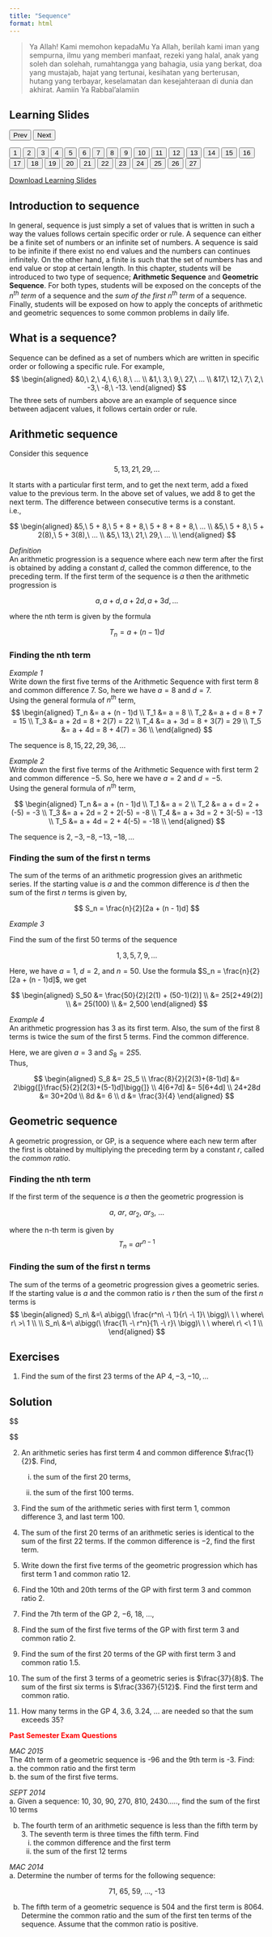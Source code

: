 ```yaml
---
title: "Sequence"
format: html
---
```

 
> Ya Allah! Kami memohon kepadaMu Ya Allah, berilah kami iman yang sempurna, ilmu yang memberi manfaat, rezeki yang halal, anak yang soleh dan solehah, rumahtangga yang bahagia, usia yang berkat, doa yang mustajab, hajat yang tertunai, kesihatan yang berterusan, hutang yang terbayar, keselamatan dan kesejahteraan di dunia dan akhirat.
Aamiin Ya Rabbal'alamiin

<html>
<title>W3.CSS</title>
<meta name="viewport" content="width=device-width, initial-scale=1">
<link rel="stylesheet" href="w3.css">
<style>
  .mySlides {display:none}
</style>
<body>
  
<div class="w3-container">
  <h2>Learning Slides</h2>
</div>
<div class="w3-content" style="max-width:800px">
  <img class="mySlides" src="images\Sequence\Slide1.png" style="width:100%">
  <img class="mySlides" src="images\Sequence\Slide2.png" style="width:100%">
  <img class="mySlides" src="images\Sequence\Slide3.png" style="width:100%">
  <img class="mySlides" src="images\Sequence\Slide4.png" style="width:100%">
  <img class="mySlides" src="images\Sequence\Slide5.png" style="width:100%">
  <img class="mySlides" src="images\Sequence\Slide6.png" style="width:100%">
  <img class="mySlides" src="images\Sequence\Slide7.png" style="width:100%">
  <img class="mySlides" src="images\Sequence\Slide8.png" style="width:100%">
  <img class="mySlides" src="images\Sequence\Slide9.png" style="width:100%">
  <img class="mySlides" src="images\Sequence\Slide10.png" style="width:100%">
  <img class="mySlides" src="images\Sequence\Slide11.png" style="width:100%">
  <img class="mySlides" src="images\Sequence\Slide12.png" style="width:100%">
  <img class="mySlides" src="images\Sequence\Slide13.png" style="width:100%">
  <img class="mySlides" src="images\Sequence\Slide14.png" style="width:100%">
  <img class="mySlides" src="images\Sequence\Slide15.png" style="width:100%">
  <img class="mySlides" src="images\Sequence\Slide16.png" style="width:100%">
  <img class="mySlides" src="images\Sequence\Slide17.png" style="width:100%">
  <img class="mySlides" src="images\Sequence\Slide18.png" style="width:100%">
  <img class="mySlides" src="images\Sequence\Slide19.png" style="width:100%">
  <img class="mySlides" src="images\Sequence\Slide20.png" style="width:100%">
  <img class="mySlides" src="images\Sequence\Slide21.png" style="width:100%">
  <img class="mySlides" src="images\Sequence\Slide22.png" style="width:100%">
  <img class="mySlides" src="images\Sequence\Slide23.png" style="width:100%">
  <img class="mySlides" src="images\Sequence\Slide24.png" style="width:100%">
  <img class="mySlides" src="images\Sequence\Slide25.png" style="width:100%">
  <img class="mySlides" src="images\Sequence\Slide26.png" style="width:100%">
  <img class="mySlides" src="images\Sequence\Slide27.png" style="width:100%">
</div>
<div class="w3-center">
  <button class="w3-button w3-light-grey" onclick="plusDivs(-1)">Prev</button>
  <button class="w3-button w3-light-grey" onclick="plusDivs(1)">Next</button>
</div>
<div class="w3-center">
  <button class="w3-button demo" onclick="currentDiv(1)">1</button> 
  <button class="w3-button demo" onclick="currentDiv(2)">2</button> 
  <button class="w3-button demo" onclick="currentDiv(3)">3</button>
  <button class="w3-button demo" onclick="currentDiv(4)">4</button>
  <button class="w3-button demo" onclick="currentDiv(5)">5</button> 
  <button class="w3-button demo" onclick="currentDiv(6)">6</button> 
  <button class="w3-button demo" onclick="currentDiv(7)">7</button>
  <button class="w3-button demo" onclick="currentDiv(8)">8</button>
  <button class="w3-button demo" onclick="currentDiv(9)">9</button> 
  <button class="w3-button demo" onclick="currentDiv(10)">10</button> 
  <button class="w3-button demo" onclick="currentDiv(11)">11</button>
  <button class="w3-button demo" onclick="currentDiv(12)">12</button>
  <button class="w3-button demo" onclick="currentDiv(13)">13</button> 
  <button class="w3-button demo" onclick="currentDiv(14)">14</button> 
  <button class="w3-button demo" onclick="currentDiv(15)">15</button>
  <button class="w3-button demo" onclick="currentDiv(16)">16</button> 
  <button class="w3-button demo" onclick="currentDiv(17)">17</button>
  <button class="w3-button demo" onclick="currentDiv(18)">18</button>
  <button class="w3-button demo" onclick="currentDiv(19)">19</button> 
  <button class="w3-button demo" onclick="currentDiv(20)">20</button>
  <button class="w3-button demo" onclick="currentDiv(21)">21</button> 
  <button class="w3-button demo" onclick="currentDiv(22)">22</button> 
  <button class="w3-button demo" onclick="currentDiv(23)">23</button>
  <button class="w3-button demo" onclick="currentDiv(24)">24</button>
  <button class="w3-button demo" onclick="currentDiv(25)">25</button> 
  <button class="w3-button demo" onclick="currentDiv(26)">26</button> 
  <button class="w3-button demo" onclick="currentDiv(27)">27</button>
</div>
  
<script>
var slideIndex = 1;
showDivs(slideIndex);

function plusDivs(n) {
  showDivs(slideIndex += n);
}

function currentDiv(n) {
  showDivs(slideIndex = n);
}

function showDivs(n) {
  var i;
  var x = document.getElementsByClassName("mySlides");
  var dots = document.getElementsByClassName("demo");
  if (n > x.length) {slideIndex = 1}    
  if (n < 1) {slideIndex = x.length}
  for (i = 0; i < x.length; i++) {
    x[i].style.display = "none";  
  }
  for (i = 0; i < dots.length; i++) {
    dots[i].className = dots[i].className.replace(" w3-red", "");
  }
  x[slideIndex-1].style.display = "block";  
  dots[slideIndex-1].className += " w3-red";
}
</script>
  
</body>
</html>

<aside>  
[Download Learning Slides](files/slides/sequence.pdf)
</aside>  


## Introduction to sequence  

In general, sequence is just simply a set of values that is written in such a way the values follows certain specific order or rule. A sequence can either be a finite set of numbers or an infinite set of numbers. A sequence is said to be infinite if there exist no end values and the numbers can continues infinitely. On the other hand, a finite is such that the set of numbers has and end value or stop at certain length. In this chapter, students will be introduced to two type of sequence; **Arithmetic Sequence** and **Geometric Sequence**. For both types, students will be exposed on the concepts of the $n^{th}\ term$ of a sequence and the $sum\ of\ the\ first$ $n^{th}\ term$ of a sequence. Finally, students will be exposed on how to apply the concepts of arithmetic and geometric sequences to some common problems in daily life.  

## What is a sequence?  
Sequence can be defined as a set of numbers which are written in specific order or following a specific rule. For example,  
$$
\begin{aligned}
&0,\ 2,\ 4,\ 6,\ 8,\ …  \\
&1,\ 3,\ 9,\ 27,\ …  \\
&17,\ 12,\ 7,\ 2,\ -3,\ -8,\ -13.
\end{aligned}
$$
The three sets of numbers above are an example of sequence since between adjacent values, it follows certain order or rule.  

## Arithmetic sequence  

Consider this sequence  

<center> $5, 13, 21, 29,…$ </center>  

It starts with a particular first term, and to get the next term, add a fixed value to the previous term. In the above set of values, we add 8 to get the next term. The difference between consecutive terms is a constant.  
i.e.,  

$$
\begin{aligned}
&5,\ 5 + 8,\ 5 + 8 + 8,\ 5 + 8 + 8 + 8,\ …  \\
&5,\ 5 + 8,\ 5 + 2(8),\ 5 + 3(8),\ …  \\
&5,\ 13,\ 21,\ 29,\ …  \\
\end{aligned}
$$

*Definition*  
An arithmetic progression is a sequence where each new term after the first is obtained by adding a constant $d$, called the common difference, to the preceding term. If the first term of the sequence is $a$ then the arithmetic progression is  

<center>  
$a, a + d, a + 2d, a + 3d,...$ 
</center>  

where the nth term is given by the formula  

$$
T_n = a + (n − 1)d  
$$

### Finding the nth term  
*Example 1*  
Write down the first five terms of the Arithmetic Sequence with first term 8 and common difference 7. So, here we have $a = 8$ and $d = 7$.  
Using the general formula of $n^{th}$ term,  
$$
\begin{aligned}
T_n &= a + (n - 1)d \\
T_1 &= a = 8 \\
T_2 &= a + d = 8 + 7 = 15 \\
T_3 &= a + 2d = 8 + 2(7) = 22 \\
T_4 &= a + 3d = 8 + 3(7) = 29 \\
T_5 &= a + 4d = 8 + 4(7) = 36 \\
\end{aligned}
$$  

The sequence is $8, 15, 22, 29, 36,…$  

*Example 2*  
Write down the first five terms of the Arithmetic Sequence with first term 2 and common difference −5. So, here we have $a = 2$ and $d = -5$.  
Using the general formula of $n^{th}$ term,  

$$
\begin{aligned}
T_n &= a + (n - 1)d \\
T_1 &= a = 2 \\
T_2 &= a + d = 2 + (-5) = -3 \\
T_3 &= a + 2d = 2 + 2(-5) = -8 \\
T_4 &= a + 3d = 2 + 3(-5) = -13 \\
T_5 &= a + 4d = 2 + 4(-5) = -18 \\
\end{aligned}
$$  

The sequence is $2, -3, -8, -13, -18,…$  

### Finding the sum of the first n terms  

The sum of the terms of an arithmetic progression gives an arithmetic series. If the starting value is $a$ and the common difference is $d$ then the sum of the first $n$ terms is given by,  

$$
S_n = \frac{n}{2}[2a + (n - 1)d]
$$  

*Example 3*  

Find the sum of the first 50 terms of the sequence  

<center>  
$1, 3, 5, 7, 9,...$  
</center>  

Here, we have $a = 1$, $d = 2$, and $n = 50$. Use the formula $S_n = \frac{n}{2}[2a + (n - 1)d]$, we get  

$$
\begin{aligned}
S_50 &= \frac{50}{2}[2(1) + (50-1)(2)] \\
&= 25[2+49(2)] \\
&= 25(100) \\
&= 2,500 
\end{aligned}
$$  

*Example 4*  
An arithmetic progression has 3 as its first term. Also, the sum of the first 8 terms is twice the sum of the first 5 terms. Find the common difference.  

Here, we are given $a = 3$ and $S_8 = 2S5$.  
Thus,  

$$
\begin{aligned}
S_8 &= 2S_5 \\
\frac{8}{2}[2(3)+(8-1)d] &= 2\bigg{[}\frac{5}{2}[2(3)+(5-1)d]\bigg{]} \\
4[6+7d] &= 5[6+4d] \\
24+28d &= 30+20d \\
8d &= 6 \\
d &= \frac{3}{4}
\end{aligned}
$$  

## Geometric sequence  
A geometric progression, or GP, is a sequence where each new term after the first is obtained by multiplying the preceding term by a constant $r$, called the *common ratio*. 

### Finding the nth term  

If the first term of the sequence is $a$ then the geometric progression is  

<center>$a,\ ar,\ ar_2,\ ar_3,\ ...$</center>  

where the n-th term is given by  
$$T_n\ =\ ar^{n-1}$$  

### Finding the sum of the first n terms  
The sum of the terms of a geometric progression gives a geometric series. If the starting value is $a$ and the common ratio is $r$ then the sum of the first $n$ terms is  
$$
\begin{aligned}
S_n\ &=\ a\bigg(\ \frac{r^n\ -\ 1}{r\ -\ 1}\ \bigg)\ \ \ where\ r\ >\ 1 \\
\\
S_n\ &=\ a\bigg(\ \frac{1\ -\ r^n}{1\ -\ r}\ \bigg)\ \ \ where\ r\ <\ 1 \\
\end{aligned}
$$  


## Exercises  

1. Find the sum of the first 23 terms of the AP $4, −3, −10,...$\

::: {.callout-note collapse="true"}

## **Solution**\

$$
\begin{aligned}
a\ &=\ 4 \\
d\ &=\ -3\ -\ 4\ =\ -7 \\

S_{23}\ &=\ \frac{n}{2}(2a\ +\ (n-1)d) \\ 
&=\ \frac{23}{2}(2(4)\ +\ 22(-7)) \\ 
&=\ -1,679
\end{aligned}
$$  
:::

2. An arithmetic series has first term 4 and common difference $\frac{1}{2}$. Find,  

    i. the sum of the first 20 terms,  
  
    ii. the sum of the first 100 terms.  

3. Find the sum of the arithmetic series with first term 1, common difference 3, and last term 100.  

4. The sum of the first 20 terms of an arithmetic series is identical to the sum of the first 22 terms. If the common difference is −2, find the first term.  

5. Write down the first five terms of the geometric progression which has first term 1 and common ratio 12.  

6. Find the 10th and 20th terms of the GP with first term 3 and common ratio 2.  

7. Find the 7th term of the GP 2, −6, 18, ...,  

8. Find the sum of the first five terms of the GP with first term 3 and common ratio 2.  

9. Find the sum of the first 20 terms of the GP with first term 3 and common ratio 1.5.  

10. The sum of the first 3 terms of a geometric series is $\frac{37}{8}$. The sum of the first six terms is $\frac{3367}{512}$. Find the first term and common ratio.  

11. How many terms in the GP 4, 3.6, 3.24, ... are needed so that the sum exceeds 35?  

<font color="red">**Past Semester Exam Questions**</font>  

*MAC 2015*  
The 4th term of a geometric sequence is -96 and the 9th term is -3. Find:  
a. the common ratio and the first term  
b. the sum of the first five terms.  

*SEPT 2014*  
a. Given a sequence: 10, 30, 90, 270, 810, 2430....., find the sum of the first 10 terms  

b. The fourth term of an arithmetic sequence is less than the fifth term by 3. The seventh term is three times the fifth term. Find  
    i. the common difference and the first term  
    ii. the sum of the first 12 terms  
  
*MAC 2014*  
a. Determine the number of terms for the following sequence:  

<center>71, 65, 59, …, -13</center>  


b. The fifth term of a geometric sequence is 504 and the first term is 8064. Determine the common ratio and the sum of the first ten terms of the sequence. Assume that the common ratio is positive.  






